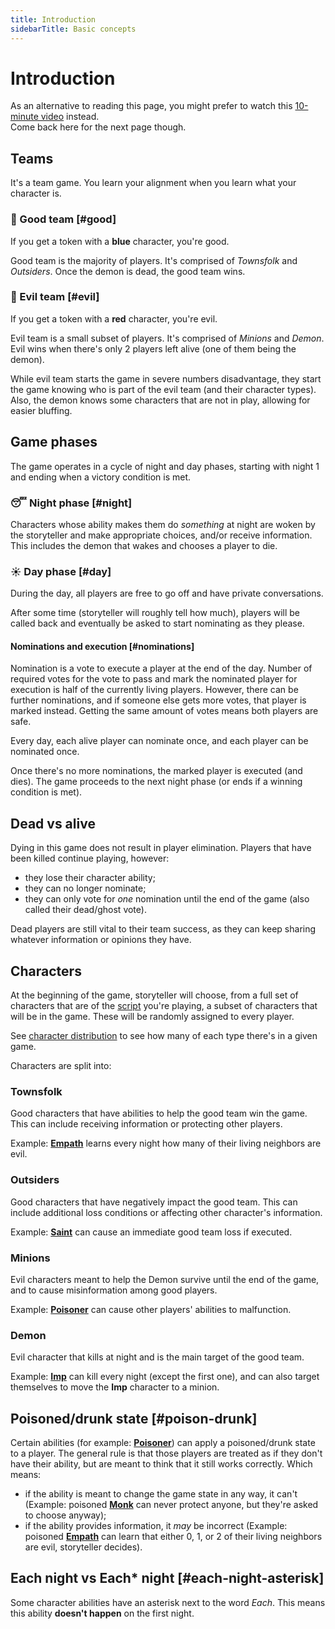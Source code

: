 ```yaml
---
title: Introduction
sidebarTitle: Basic concepts
---
```



# Introduction

<Callout>As an alternative to reading this page, you might prefer to watch this [10-minute video](https://www.youtube.com/watch?v=M-aZP47Nm9g) instead.<br/>Come back here for the next page though.</Callout>

## Teams

It's a team game. You learn your alignment when you learn what your character is.

### 🔵 Good team [#good]

If you get a token with a **blue** character, you're good.

Good team is the majority of players. It's comprised of _Townsfolk_ and _Outsiders_. Once the demon is dead, the good team wins.

### 🔴 Evil team [#evil]

If you get a token with a **red** character, you're evil.

Evil team is a small subset of players. It's comprised of _Minions_ and _Demon_. Evil wins when there's only 2 players left alive (one of them being the demon).

While evil team starts the game in severe numbers disadvantage, they start the game knowing who is part of the evil team (and their character types). Also, the demon knows some characters that are not in play, allowing for easier bluffing.

## Game phases

The game operates in a cycle of night and day phases, starting with night 1 and ending when a victory condition is met.

### 😴 Night phase [#night]

Characters whose ability makes them do _something_ at night are woken by the storyteller and make appropriate choices, and/or receive information. This includes the demon that wakes and chooses a player to die.

### ☀️ Day phase [#day]

During the day, all players are free to go off and have private conversations.

After some time (storyteller will roughly tell how much), players will be called back and eventually be asked to start nominating as they please.

#### Nominations and execution [#nominations]

Nomination is a vote to execute a player at the end of the day. Number of required votes for the vote to pass and mark the nominated player for execution is half of the currently living players. However, there can be further nominations, and if someone else gets more votes, that player is marked instead. Getting the same amount of votes means both players are safe.

Every day, each alive player can nominate once, and each player can be nominated once.

Once there's no more nominations, the marked player is executed (and dies). The game proceeds to the next night phase (or ends if a winning condition is met).

## Dead vs alive

Dying in this game does not result in player elimination. Players that have been killed continue playing, however:
- they lose their character ability;
- they can no longer nominate;
- they can only vote for *one* nomination until the end of the game (also called their dead/ghost vote).

Dead players are still vital to their team success, as they can keep sharing whatever information or opinions they have.

## Characters

At the beginning of the game, storyteller will choose, from a full set of characters that are of the [script](/scripts) you're playing, a subset of characters that will be in the game. These will be randomly assigned to every player.

See [character distribution](/rules/character-distribution) to see how many of each type there's in a given game.

Characters are split into:

### Townsfolk

Good characters that have abilities to help the good team win the game. This can include receiving information or protecting other players.

Example: **[Empath](/scripts/trouble-brewing#empath)** learns every night how many of their living neighbors are evil.

### Outsiders

Good characters that have negatively impact the good team. This can include additional loss conditions or affecting other character's information.

Example: **[Saint](/scripts/trouble-brewing#saint)** can cause an immediate good team loss if executed.

### Minions

Evil characters meant to help the Demon survive until the end of the game, and to cause misinformation among good players.

Example: **[Poisoner](/scripts/trouble-brewing#poisoner)** can cause other players' abilities to malfunction.

### Demon

Evil character that kills at night and is the main target of the good team.

Example: **[Imp](/scripts/trouble-brewing#imp)** can kill every night (except the first one), and can also target themselves to move the **Imp** character to a minion.

## Poisoned/drunk state [#poison-drunk]

Certain abilities (for example: **[Poisoner](/scripts/trouble-brewing#poisoner)**) can apply a poisoned/drunk state to a player. The general rule is that those players are treated as if they don't have their ability, but are meant to think that it still works correctly. Which means:

- if the ability is meant to change the game state in any way, it can't (Example: poisoned **[Monk](/scripts/trouble-brewing#monk)** can never protect anyone, but they're asked to choose anyway);
- if the ability provides information, it _may_ be incorrect (Example: poisoned **[Empath](/scripts/trouble-brewing#empath)** can learn that either 0, 1, or 2 of their living neighbors are evil, storyteller decides).

## Each night vs Each* night [#each-night-asterisk]

Some character abilities have an asterisk next to the word _Each_. This means this ability **doesn't happen** on the first night.
